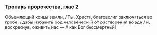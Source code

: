 ### Тропарь пророчества, глас 2

Объемлющий концы земли, / Ты, Христе, благоволил заключиться во гробе, / дабы избавить род человеческий от растворения во аде / и, воскреснув, оживить нас — // как Бог бессмертный!
